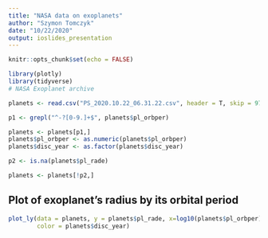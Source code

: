 ```yaml
---
title: "NASA data on exoplanets"
author: "Szymon Tomczyk"
date: "10/22/2020"
output: ioslides_presentation
---
```


```r
knitr::opts_chunk$set(echo = FALSE)
```

```r
library(plotly)
library(tidyverse)
# NASA Exoplanet archive

planets <- read.csv("PS_2020.10.22_06.31.22.csv", header = T, skip = 97)

p1 <- grepl("^-?[0-9.]+$", planets$pl_orbper)

planets <- planets[p1,]
planets$pl_orbper <- as.numeric(planets$pl_orbper)
planets$disc_year <- as.factor(planets$disc_year)

p2 <- is.na(planets$pl_rade)

planets <- planets[!p2,]
```

## Plot of exoplanet's radius by its orbital period

```r
plot_ly(data = planets, y = planets$pl_rade, x=log10(planets$pl_orbper), 
        color = planets$disc_year)
```

